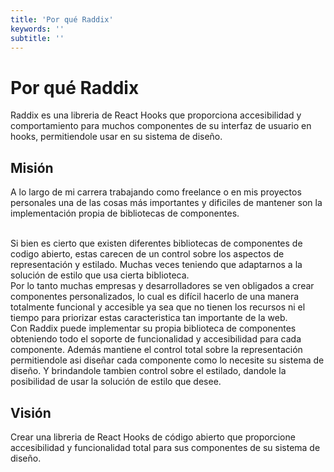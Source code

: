 ```yaml
---
title: 'Por qué Raddix'
keywords: ''
subtitle: ''
---
```


# Por qué Raddix

Raddix es una libreria de React Hooks que proporciona accesibilidad
y comportamiento para muchos componentes de su interfaz de usuario en hooks,
permitiendole usar en su sistema de diseño.

## Misión

A lo largo de mi carrera trabajando como freelance o en mis proyectos
personales una de las cosas más importantes y dificiles de mantener son
la implementación propia de bibliotecas de componentes.

<br />
Si bien es cierto que existen diferentes bibliotecas de componentes de codigo abierto,
estas carecen de un control sobre los aspectos de representación y estilado. Muchas
veces teniendo que adaptarnos a la solución de estilo que usa cierta biblioteca.

<br />
Por lo tanto muchas empresas y desarrolladores se ven obligados a crear componentes
personalizados, lo cual es difícil hacerlo de una manera totalmente funcional y accesible
ya sea que no tienen los recursos ni el tiempo para priorizar estas caracteristica
tan importante de la web.

<br />
Con Raddix puede implementar su propia biblioteca de componentes obteniendo todo
el soporte de funcionalidad y accesibilidad para cada componente. Además mantiene
el control total sobre la representación permitiendole asi diseñar cada componente
como lo necesite su sistema de diseño. Y brindandole tambien control sobre el estilado,
dandole la posibilidad de usar la solución de estilo que desee.

## Visión

Crear una libreria de React Hooks de código abierto que proporcione accesibilidad
y funcionalidad total para sus componentes de su sistema de diseño.
